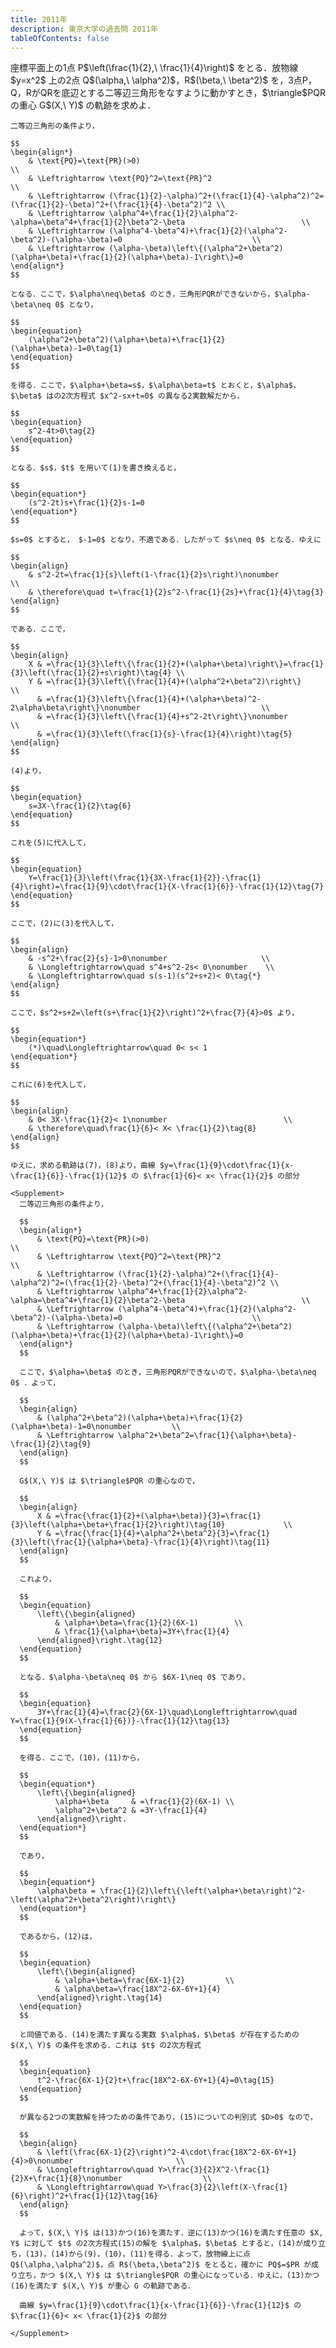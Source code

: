 ```yaml
---
title: 2011年
description: 東京大学の過去問 2011年
tableOfContents: false
---
```



<Tabs>
  <TabItem label="問題">
    <Card>
      座標平面上の1点 P$\left(\frac{1}{2},\ \frac{1}{4}\right)$ をとる．放物線 $y=x^2$ 上の2点 Q$(\alpha,\ \alpha^2)$，R$(\beta,\ \beta^2)$ を，3点P，Q，RがQRを底辺とする二等辺三角形をなすように動かすとき，$\triangle$PQR の重心 G$(X,\ Y)$ の軌跡を求めよ．
    </Card>
  </TabItem>
  <TabItem label="解答">
    <Dialog client:only>
    <Image src={["/coming-soon.png"]} />
    </Dialog>

    二等辺三角形の条件より，

    $$
    \begin{align*}
        & \text{PQ}=\text{PR}(>0)                                                                                       \\
        & \Leftrightarrow \text{PQ}^2=\text{PR}^2                                                                       \\
        & \Leftrightarrow (\frac{1}{2}-\alpha)^2+(\frac{1}{4}-\alpha^2)^2=(\frac{1}{2}-\beta)^2+(\frac{1}{4}-\beta^2)^2 \\
        & \Leftrightarrow \alpha^4+\frac{1}{2}\alpha^2-\alpha=\beta^4+\frac{1}{2}\beta^2-\beta                          \\
        & \Leftrightarrow (\alpha^4-\beta^4)+\frac{1}{2}(\alpha^2-\beta^2)-(\alpha-\beta)=0                             \\
        & \Leftrightarrow (\alpha-\beta)\left\{(\alpha^2+\beta^2)(\alpha+\beta)+\frac{1}{2}(\alpha+\beta)-1\right\}=0
    \end{align*}
    $$

    となる．ここで，$\alpha\neq\beta$ のとき，三角形PQRができないから，$\alpha-\beta\neq 0$ となり，

    $$
    \begin{equation}
        (\alpha^2+\beta^2)(\alpha+\beta)+\frac{1}{2}(\alpha+\beta)-1=0\tag{1}
    \end{equation}
    $$

    を得る．ここで，$\alpha+\beta=s$，$\alpha\beta=t$ とおくと，$\alpha$，$\beta$ はの2次方程式 $x^2-sx+t=0$ の異なる2実数解だから，

    $$
    \begin{equation}
        s^2-4t>0\tag{2}
    \end{equation}
    $$

    となる．$s$，$t$ を用いて(1)を書き換えると，

    $$
    \begin{equation*}
        (s^2-2t)s+\frac{1}{2}s-1=0
    \end{equation*}
    $$

    $s=0$ とすると， $-1=0$ となり，不適である．したがって $s\neq 0$ となる．ゆえに

    $$
    \begin{align}
        & s^2-2t=\frac{1}{s}\left(1-\frac{1}{2}s\right)\nonumber                \\
        & \therefore\quad t=\frac{1}{2}s^2-\frac{1}{2s}+\frac{1}{4}\tag{3}
    \end{align}
    $$

    である．ここで，

    $$
    \begin{align}
        X & =\frac{1}{3}\left\{\frac{1}{2}+(\alpha+\beta)\right\}=\frac{1}{3}\left(\frac{1}{2}+s\right)\tag{4} \\
        Y & =\frac{1}{3}\left\{\frac{1}{4}+(\alpha^2+\beta^2)\right\}                                               \\
          & =\frac{1}{3}\left\{\frac{1}{4}+(\alpha+\beta)^2-2\alpha\beta\right\}\nonumber                           \\
          & =\frac{1}{3}\left\{\frac{1}{4}+s^2-2t\right\}\nonumber                                                  \\
          & =\frac{1}{3}\left(\frac{1}{s}-\frac{1}{4}\right)\tag{5}
    \end{align}
    $$

    (4)より，

    $$
    \begin{equation}
        s=3X-\frac{1}{2}\tag{6}
    \end{equation}
    $$

    これを(5)に代入して，

    $$
    \begin{equation}
        Y=\frac{1}{3}\left(\frac{1}{3X-\frac{1}{2}}-\frac{1}{4}\right)=\frac{1}{9}\cdot\frac{1}{X-\frac{1}{6}}-\frac{1}{12}\tag{7}
    \end{equation}
    $$

    ここで，(2)に(3)を代入して，

    $$
    \begin{align}
        & -s^2+\frac{2}{s}-1>0\nonumber                     \\
        & \Longleftrightarrow\quad s^4+s^2-2s< 0\nonumber    \\
        & \Longleftrightarrow\quad s(s-1)(s^2+s+2)< 0\tag{*}
    \end{align}
    $$

    ここで，$s^2+s+2=\left(s+\frac{1}{2}\right)^2+\frac{7}{4}>0$ より，

    $$
    \begin{equation*}
        (*)\quad\Longleftrightarrow\quad 0< s< 1
    \end{equation*}
    $$

    これに(6)を代入して，

    $$
    \begin{align}
        & 0< 3X-\frac{1}{2}< 1\nonumber                          \\
        & \therefore\quad\frac{1}{6}< X< \frac{1}{2}\tag{8}
    \end{align}
    $$

    ゆえに，求める軌跡は(7)，(8)より，曲線 $y=\frac{1}{9}\cdot\frac{1}{x-\frac{1}{6}}-\frac{1}{12}$ の $\frac{1}{6}< x< \frac{1}{2}$ の部分

    <Supplement>
      二等辺三角形の条件より，

      $$
      \begin{align*}
          & \text{PQ}=\text{PR}(>0)                                                                                       \\
          & \Leftrightarrow \text{PQ}^2=\text{PR}^2                                                                       \\
          & \Leftrightarrow (\frac{1}{2}-\alpha)^2+(\frac{1}{4}-\alpha^2)^2=(\frac{1}{2}-\beta)^2+(\frac{1}{4}-\beta^2)^2 \\
          & \Leftrightarrow \alpha^4+\frac{1}{2}\alpha^2-\alpha=\beta^4+\frac{1}{2}\beta^2-\beta                          \\
          & \Leftrightarrow (\alpha^4-\beta^4)+\frac{1}{2}(\alpha^2-\beta^2)-(\alpha-\beta)=0                             \\
          & \Leftrightarrow (\alpha-\beta)\left\{(\alpha^2+\beta^2)(\alpha+\beta)+\frac{1}{2}(\alpha+\beta)-1\right\}=0
      \end{align*}
      $$

      ここで，$\alpha=\beta$ のとき，三角形PQRができないので，$\alpha-\beta\neq 0$ ．よって，

      $$
      \begin{align}
          & (\alpha^2+\beta^2)(\alpha+\beta)+\frac{1}{2}(\alpha+\beta)-1=0\nonumber         \\
          & \Leftrightarrow \alpha^2+\beta^2=\frac{1}{\alpha+\beta}-\frac{1}{2}\tag{9}
      \end{align}
      $$

      G$(X,\ Y)$ は $\triangle$PQR の重心なので，

      $$
      \begin{align}
          X & =\frac{\frac{1}{2}+(\alpha+\beta)}{3}=\frac{1}{3}\left(\alpha+\beta+\frac{1}{2}\right)\tag{10}             \\
          Y & =\frac{\frac{1}{4}+\alpha^2+\beta^2}{3}=\frac{1}{3}\left(\frac{1}{\alpha+\beta}-\frac{1}{4}\right)\tag{11}
      \end{align}
      $$

      これより，

      $$
      \begin{equation}
          \left\{\begin{aligned}
              & \alpha+\beta=\frac{1}{2}(6X-1)        \\
              & \frac{1}{\alpha+\beta}=3Y+\frac{1}{4}
          \end{aligned}\right.\tag{12}
      \end{equation}
      $$

      となる．$\alpha-\beta\neq 0$ から $6X-1\neq 0$ であり，

      $$
      \begin{equation}
          3Y+\frac{1}{4}=\frac{2}{6X-1}\quad\Longleftrightarrow\quad Y=\frac{1}{9(X-\frac{1}{6})}-\frac{1}{12}\tag{13}
      \end{equation}
      $$

      を得る．ここで，(10)，(11)から，

      $$
      \begin{equation*}
          \left\{\begin{aligned}
              \alpha+\beta     & =\frac{1}{2}(6X-1) \\
              \alpha^2+\beta^2 & =3Y-\frac{1}{4}
          \end{aligned}\right.
      \end{equation*}
      $$

      であり，

      $$
      \begin{equation*}
          \alpha\beta = \frac{1}{2}\left\{\left(\alpha+\beta\right)^2-\left(\alpha^2+\beta^2\right)\right\}
      \end{equation*}
      $$

      であるから，(12)は，

      $$
      \begin{equation}
          \left\{\begin{aligned}
              & \alpha+\beta=\frac{6X-1}{2}         \\
              & \alpha\beta=\frac{18X^2-6X-6Y+1}{4}
          \end{aligned}\right.\tag{14}
      \end{equation}
      $$

      と同値である．(14)を満たす異なる実数 $\alpha$，$\beta$ が存在するための $(X,\ Y)$ の条件を求める．これは $t$ の2次方程式

      $$
      \begin{equation}
          t^2-\frac{6X-1}{2}t+\frac{18X^2-6X-6Y+1}{4}=0\tag{15}
      \end{equation}
      $$

      が異なる2つの実数解を持つための条件であり，(15)についての判別式 $D>0$ なので，

      $$
      \begin{align}
          & \left(\frac{6X-1}{2}\right)^2-4\cdot\frac{18X^2-6X-6Y+1}{4}>0\nonumber                       \\
          & \Longleftrightarrow\quad Y>\frac{3}{2}X^2-\frac{1}{2}X+\frac{1}{8}\nonumber                  \\
          & \Longleftrightarrow\quad Y>\frac{3}{2}\left(X-\frac{1}{6}\right)^2+\frac{1}{12}\tag{16}
      \end{align}
      $$

      よって，$(X,\ Y)$ は(13)かつ(16)を満たす．逆に(13)かつ(16)を満たす任意の $X, Y$ に対して $t$ の2次方程式(15)の解を $\alpha$，$\beta$ とすると，(14)が成り立ち，(13)，(14)から(9)，(10)，(11)を得る．よって，放物線上に点 Q$(\alpha,\alpha^2)$，点 R$(\beta,\beta^2)$ をとると，確かに PQ$=$PR が成り立ち，かつ $(X,\ Y)$ は $\triangle$PQR の重心になっている．ゆえに，(13)かつ(16)を満たす $(X,\ Y)$ が重心 G の軌跡である．

      曲線 $y=\frac{1}{9}\cdot\frac{1}{x-\frac{1}{6}}-\frac{1}{12}$ の $\frac{1}{6}< x< \frac{1}{2}$ の部分

    </Supplement>

  </TabItem>
</Tabs>
